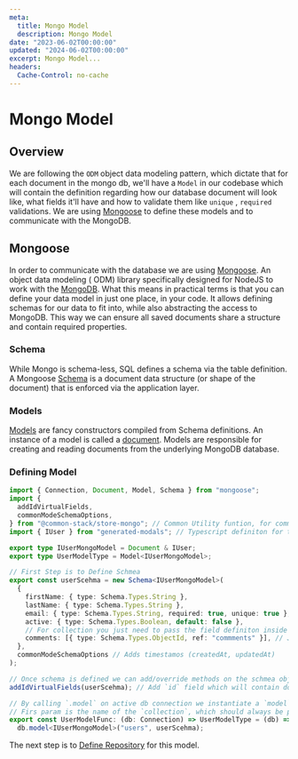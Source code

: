 ```yaml
---
meta:
  title: Mongo Model
  description: Mongo Model
date: "2023-06-02T00:00:00"
updated: "2024-06-02T00:00:00"
excerpt: Mongo Model...
headers:
  Cache-Control: no-cache
---
```


# Mongo Model

## Overview

We are following the `ODM` object data modeling pattern, which dictate that for each document in the mongo db, we'll
have a `Model` in our codebase which will contain the definition regarding how our database document will look like, what fields it'll have and how to
validate them like `unique` , `required` validations. We are using [Mongoose](https://mongoosejs.com/) to define these models
and to communicate with the MongoDB.

## Mongoose

In order to communicate with the database we are using [Mongoose](https://mongoosejs.com/). An object data modeling (
ODM) library
specifically designed for NodeJS to work with the [MongoDB](https://www.mongodb.com/). What this means in practical
terms is that you can define your data model in
just one place, in your code. It allows defining schemas for our data to fit into, while also abstracting the access
to MongoDB. This way we can ensure all saved documents share a structure and contain required properties.

### Schema

While Mongo is schema-less, SQL defines a schema via the table definition. A
Mongoose [Schema](https://mongoosejs.com/docs/guide.html) is a document data structure
(or shape of the document) that is enforced via the application layer.

### Models

[Models](https://mongoosejs.com/docs/models.html) are fancy constructors compiled from Schema definitions. An instance of a model is called a [document](https://mongoosejs.com/docs/documents.html).
Models are responsible for creating and reading documents from the underlying MongoDB database.

### Defining Model

```typescript
import { Connection, Document, Model, Schema } from "mongoose";
import {
  addIdVirtualFields,
  commonModeSchemaOptions,
} from "@common-stack/store-mongo"; // Common Utility funtion, for common opeations
import { IUser } from "generated-modals"; // Typescript definiton for the Model

export type IUserMongoModel = Document & IUser;
export type UserModelType = Model<IUserMongoModel>;

// First Step is to Define Schmea
export const userScehma = new Schema<IUserMongoModel>(
  {
    firstName: { type: Schema.Types.String },
    lastName: { type: Schema.Types.String },
    email: { type: Schema.Types.String, required: true, unique: true },
    active: { type: Schema.Types.Boolean, default: false },
    // For collection you just need to pass the field definiton inside brackets []
    comments: [{ type: Schema.Types.ObjectId, ref: "commments" }], // Just to explain, how we can have cross document ref
  },
  commonModeSchemaOptions // Adds timestamos (createdAt, updatedAt)
);

// Once schema is defined we can add/override methods on the schmea object
addIdVirtualFields(userScehma); // Add `id` field which will contain document objectId, instead of `_id`

// By calling `.model` on active db connection we instantiate a `model` instance (document).
// Firs param is the name of the `collection`, which should always be plural whereas the second one is the schema definition of that model
export const UserModelFunc: (db: Connection) => UserModelType = (db) =>
  db.model<IUserMongoModel>("users", userScehma);
```

The next step is to [Define Repository](repositories) for this model.

